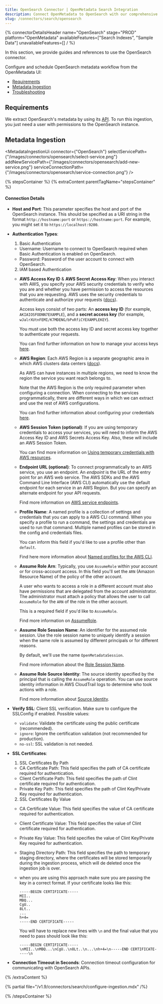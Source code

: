 ```yaml
---
title: OpenSearch Connector | OpenMetadata Search Integration
description: Connect OpenMetadata to OpenSearch with our comprehensive connector guide. Setup instructions, configuration options, and troubleshooting tips included.
slug: /connectors/search/opensearch
---
```






{% connectorDetailsHeader
name="OpenSearch"
stage="PROD"
platform="OpenMetadata"
availableFeatures=["Search Indexes", "Sample Data"]
unavailableFeatures=[]
/ %}


In this section, we provide guides and references to use the OpenSearch connector.

Configure and schedule OpenSearch metadata workflow from the OpenMetadata UI:

- [Requirements](#requirements)
- [Metadata Ingestion](#metadata-ingestion)
- [Troubleshooting](/connectors/search/opensearch/troubleshooting)

<IngestionModeTiles yamlPath="/snippets/connectors/search/opensearch/yaml" />

## Requirements

We extract OpenSearch's metadata by using its [API](https://opensearch.org/docs/latest/api-reference/). To run this ingestion, you just need a user with permissions to the OpenSearch instance.


## Metadata Ingestion

<MetadataIngestionUi connector={"OpenSearch"} selectServicePath={"/images/connectors/opensearch/select-service.png"} addNewServicePath={"/images/connectors/opensearch/add-new-service.png"} serviceConnectionPath={"/images/connectors/opensearch/service-connection.png"} />

{% stepsContainer %}
{% extraContent parentTagName="stepsContainer" %}

#### Connection Details

- **Host and Port**: This parameter specifies the host and port of the OpenSearch instance. This should be specified as a URI string in the format `http://hostname:port` or `https://hostname:port`. For example, you might set it to `https://localhost:9200`.
- **Authentication Types**:
    1. Basic Authentication
    - Username: Username to connect to OpenSearch required when Basic Authentication is enabled on OpenSearch.
    - Password: Password of the user account to connect with OpenSearch.
    2. IAM based Authentication
    - **AWS Access Key ID** & **AWS Secret Access Key**: When you interact with AWS, you specify your AWS security credentials to verify who you are and whether you have
    permission to access the resources that you are requesting. AWS uses the security credentials to authenticate and
    authorize your requests ([docs](https://docs.aws.amazon.com/IAM/latest/UserGuide/security-creds.html)).

        Access keys consist of two parts: An **access key ID** (for example, `AKIAIOSFODNN7EXAMPLE`), and a **secret access key** (for example, `wJalrXUtnFEMI/K7MDENG/bPxRfiCYEXAMPLEKEY`).

        You must use both the access key ID and secret access key together to authenticate your requests.

        You can find further information on how to manage your access keys [here](https://docs.aws.amazon.com/IAM/latest/UserGuide/id_credentials_access-keys.html).

    - **AWS Region**: Each AWS Region is a separate geographic area in which AWS clusters data centers ([docs](https://docs.aws.amazon.com/AmazonRDS/latest/UserGuide/Concepts.RegionsAndAvailabilityZones.html)).

        As AWS can have instances in multiple regions, we need to know the region the service you want reach belongs to.

        Note that the AWS Region is the only required parameter when configuring a connection. When connecting to the
        services programmatically, there are different ways in which we can extract and use the rest of AWS configurations.

        You can find further information about configuring your credentials [here](https://boto3.amazonaws.com/v1/documentation/api/latest/guide/credentials.html#configuring-credentials).

    - **AWS Session Token (optional)**: If you are using temporary credentials to access your services, you will need to inform the AWS Access Key ID
    and AWS Secrets Access Key. Also, these will include an AWS Session Token.

        You can find more information on [Using temporary credentials with AWS resources](https://docs.aws.amazon.com/IAM/latest/UserGuide/id_credentials_temp_use-resources.html).

    - **Endpoint URL (optional)**: To connect programmatically to an AWS service, you use an endpoint. An *endpoint* is the URL of the
    entry point for an AWS web service. The AWS SDKs and the AWS Command Line Interface (AWS CLI) automatically use the
    default endpoint for each service in an AWS Region. But you can specify an alternate endpoint for your API requests.

        Find more information on [AWS service endpoints](https://docs.aws.amazon.com/general/latest/gr/rande.html).

    - **Profile Name**: A named profile is a collection of settings and credentials that you can apply to a AWS CLI command.
    When you specify a profile to run a command, the settings and credentials are used to run that command.
    Multiple named profiles can be stored in the config and credentials files.

        You can inform this field if you'd like to use a profile other than `default`.

        Find here more information about [Named profiles for the AWS CLI](https://docs.aws.amazon.com/cli/latest/userguide/cli-configure-profiles.html).

    - **Assume Role Arn**: Typically, you use `AssumeRole` within your account or for cross-account access. In this field you'll set the
    `ARN` (Amazon Resource Name) of the policy of the other account.

        A user who wants to access a role in a different account must also have permissions that are delegated from the account
        administrator. The administrator must attach a policy that allows the user to call `AssumeRole` for the `ARN` of the role in the other account.

        This is a required field if you'd like to `AssumeRole`.

        Find more information on [AssumeRole](https://docs.aws.amazon.com/STS/latest/APIReference/API_AssumeRole.html).

    - **Assume Role Session Name**: An identifier for the assumed role session. Use the role session name to uniquely identify a session when the same role
    is assumed by different principals or for different reasons.

        By default, we'll use the name `OpenMetadataSession`.

        Find more information about the [Role Session Name](https://docs.aws.amazon.com/STS/latest/APIReference/API_AssumeRole.html#:~:text=An%20identifier%20for%20the%20assumed%20role%20session.).

    - **Assume Role Source Identity**: The source identity specified by the principal that is calling the `AssumeRole` operation. You can use source identity
    information in AWS CloudTrail logs to determine who took actions with a role.

        Find more information about [Source Identity](https://docs.aws.amazon.com/STS/latest/APIReference/API_AssumeRole.html#:~:text=Required%3A%20No-,SourceIdentity,-The%20source%20identity).

- **Verify SSL**:
Client SSL verification. Make sure to configure the SSLConfig if enabled.
Possible values:
  * `validate`: Validate the certificate using the public certificate (recommended).
  * `ignore`: Ignore the certification validation (not recommended for production).
  * `no-ssl`: SSL validation is not needed.

- **SSL Certificates**:
    1. SSL Certificates By Path
    - CA Certificate Path: This field specifies the path of CA certificate required for authentication.
    - Client Certificate Path: This field specifies the path of Clint certificate required for authentication.
    - Private Key Path: This field specifies the path of Clint Key/Private Key required for authentication.
    
    2. SSL Certificates By Value
    - CA Certificate Value: This field specifies the value of CA certificate required for authentication.
    - Client Certificate Value: This field specifies the value of Clint certificate required for authentication.
    - Private Key Value: This field specifies the value of Clint Key/Private Key required for authentication.
    - Staging Directory Path: This field specifies the path to temporary staging directory, where the certificates will be stored temporarily during the ingestion process, which will de deleted once the ingestion job is over.
    - when you are using this approach make sure you are passing the key in a correct format. If your certificate looks like this:
        ```
        -----BEGIN CERTIFICATE-----
        MII..
        MBQ...
        CgU..
        8Lt..
        ...
        h+4=
        -----END CERTIFICATE-----
        ```

        You will have to replace new lines with `\n` and the final value that you need to pass should look like this:

        ```
        -----BEGIN CERTIFICATE-----\nMII..\nMBQ...\nCgU..\n8Lt..\n...\nh+4=\n-----END CERTIFICATE-----\n

- **Connection Timeout in Seconds**: Connection timeout configuration for communicating with OpenSearch APIs.

{% /extraContent %}

<TestConnection />

{% partial file="/v1.9/connectors/search/configure-ingestion.mdx" /%}

<IngestionScheduleAndDeploy />

{% /stepsContainer %}

